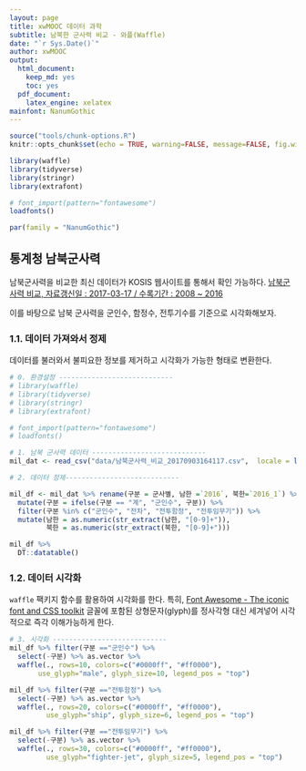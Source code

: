 ```yaml
---
layout: page
title: xwMOOC 데이터 과학
subtitle: 남북한 군사력 비교 - 와플(Waffle)
date: "`r Sys.Date()`"
author: xwMOOC
output:
  html_document: 
    keep_md: yes
    toc: yes
  pdf_document:
    latex_engine: xelatex
mainfont: NanumGothic
---
```


``` r
source("tools/chunk-options.R")
knitr::opts_chunk$set(echo = TRUE, warning=FALSE, message=FALSE, fig.width=12)

library(waffle)
library(tidyverse)
library(stringr)
library(extrafont)

# font_import(pattern="fontawesome")
loadfonts()

par(family = "NanumGothic")
```


## 통계청 남북군사력 {#kosis-military-stat}

남북군사력을 비교한 최신 데이터가 KOSIS 웹사이트를 통해서 확인 가능하다.
[남북군사력 비교, 자료갱신일 : 2017-03-17 / 수록기간 : 2008 ~ 2016](http://kosis.kr/statHtml/statHtml.do?orgId=101&tblId=DT_1ZGAB12)

이를 바탕으로 남북 군사력을 군인수, 함정수, 전투기수를 기준으로 시각화해보자.


### 1.1. 데이터 가져와서 정제

데이터를 불러와서 불피요한 정보를 제거하고 시각화가 가능한 형태로 변환한다.

``` r
# 0. 환경설정 ----------------------------
# library(waffle)
# library(tidyverse)
# library(stringr)
# library(extrafont)

# font_import(pattern="fontawesome")
# loadfonts()

# 1. 남북 군사력 데이터 ----------------------------
mil_dat <- read_csv("data/남북군사력_비교_20170903164117.csv",  locale = locale(encoding = 'euc-kr'))

# 2. 데이터 정제----------------------------

mil_df <- mil_dat %>% rename(구분 = 군사별, 남한 =`2016`, 북한=`2016_1`) %>% 
  mutate(구분 = ifelse(구분 == "계", "군인수", 구분)) %>% 
  filter(구분 %in% c("군인수", "전차", "전투함정", "전투임무기")) %>% 
  mutate(남한 = as.numeric(str_extract(남한, "[0-9]+")),
         북한 = as.numeric(str_extract(북한, "[0-9]+")))

mil_df %>% 
  DT::datatable()
```

### 1.2. 데이터 시각화

`waffle` 팩키지 함수를 활용하여 시각화를 한다. 특히, 
[Font Awesome - The iconic font and CSS toolkit](http://fontawesome.io/) 글꼴에 포함된 상형문자(glyph)를 정사각형 대신 세겨넣어 
시각적으로 즉각 이해가능하게 한다.

``` r

# 3. 시각화 ----------------------------
mil_df %>% filter(구분 =="군인수") %>% 
  select(-구분) %>% as.vector %>% 
  waffle(., rows=10, colors=c("#0000ff", "#ff0000"),
       use_glyph="male", glyph_size=10, legend_pos = "top")

mil_df %>% filter(구분 =="전투함정") %>% 
  select(-구분) %>% as.vector %>% 
  waffle(., rows=20, colors=c("#0000ff", "#ff0000"),
         use_glyph="ship", glyph_size=6, legend_pos = "top")

mil_df %>% filter(구분 =="전투임무기") %>% 
  select(-구분) %>% as.vector %>% 
  waffle(., rows=30, colors=c("#0000ff", "#ff0000"),
         use_glyph="fighter-jet", glyph_size=5, legend_pos = "top")
```


